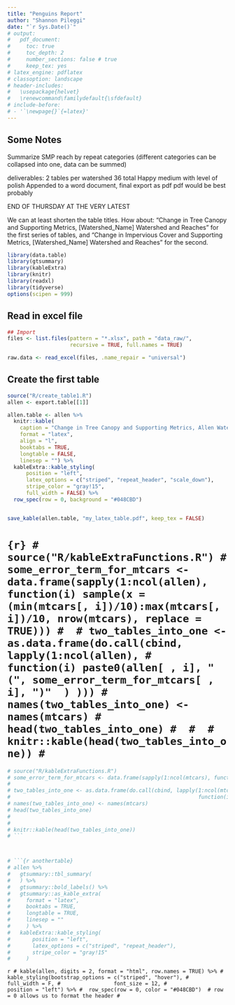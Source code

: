 ---
title: "Penguins Report"
author: "Shannon Pileggi"
date: "`r Sys.Date()`"
# output:
#   pdf_document: 
#     toc: true
#     toc_depth: 2
#     number_sections: false # true
#     keep_tex: yes
# latex_engine: pdflatex
# classoption: landscape
# header-includes:
#   \usepackage{helvet}
#   \renewcommand\familydefault{\sfdefault}
# include-before:
# - '`\newpage{}`{=latex}'
---

<!-- \let\oldsection\section -->
<!-- \renewcommand\section{\clearpage\oldsection} -->

<!-- options(knitr.kable.NA = '')  -->

## Some Notes

Summarize SMP reach by repeat categories (different categories can be collapsed into one,
data can be summed)

deliverables: 2 tables per watershed  36 total
Happy medium with level of polish
Appended to a word document, final export as pdf
pdf would be best probably

END OF THURSDAY AT THE VERY LATEST


We can at least shorten the table titles. How about: "Change in Tree Canopy and Supporting Metrics, [Watershed_Name] Watershed and Reaches" for the first series of tables, and "Change in Impervious Cover and Supporting Metrics, [Watershed_Name] Watershed and Reaches" for the second. 

```{r import_packages}
library(data.table)
library(gtsummary)
library(kableExtra)
library(knitr)
library(readxl)
library(tidyverse)
options(scipen = 999)
```

## Read in excel file 
```{r read_data}
## Import
files <- list.files(pattern = "*.xlsx", path = "data_raw/", 
                    recursive = TRUE, full.names = TRUE)

raw.data <- read_excel(files, .name_repair = "universal")

```

## Create the first table
```{r Table1}
source("R/create_table1.R")
allen <- export.table[[1]]

```


```{r maketables}

allen.table <- allen %>% 
  knitr::kable(
    caption = "Change in Tree Canopy and Supporting Metrics, Allen Watershed and Reaches",
    format = "latex",
    align = "l",
    booktabs = TRUE,
    longtable = FALSE,
    linesep = "") %>%
  kableExtra::kable_styling(
      position = "left",
      latex_options = c("striped", "repeat_header", "scale_down"),
      stripe_color = "gray!15",
      full_width = FALSE) %>%
  row_spec(row = 0, background = "#048CBD")


save_kable(allen.table, "my_latex_table.pdf", keep_tex = FALSE)
```


# ```{r}
# source("R/kableExtraFunctions.R")
# some_error_term_for_mtcars <- data.frame(sapply(1:ncol(allen), function(i) sample(x = (min(mtcars[, i])/10):max(mtcars[, i])/10, nrow(mtcars), replace = TRUE)))
# 
# two_tables_into_one <- as.data.frame(do.call(cbind, lapply(1:ncol(allen),
#                                                            function(i) paste0(allen[ , i], " (", some_error_term_for_mtcars[ , i], ")"  ) )))
# names(two_tables_into_one) <- names(mtcars)
# head(two_tables_into_one)
# 
# 
# knitr::kable(head(two_tables_into_one))
# ```


```{r}
# source("R/kableExtraFunctions.R")
# some_error_term_for_mtcars <- data.frame(sapply(1:ncol(mtcars), function(i) sample(x = (min(mtcars[, i])/10):max(mtcars[, i])/10, nrow(mtcars), replace = TRUE)))
# 
# two_tables_into_one <- as.data.frame(do.call(cbind, lapply(1:ncol(mtcars),
#                                                            function(i) paste0(mtcars[ , i], " (", some_error_term_for_mtcars[ , i], ")"  ) )))
# names(two_tables_into_one) <- names(mtcars)
# head(two_tables_into_one)
# 
# 
# knitr::kable(head(two_tables_into_one))
# ```



# ```{r anothertable}
# allen %>% 
#   gtsummary::tbl_summary(
#   ) %>% 
#   gtsummary::bold_labels() %>% 
#   gtsummary::as_kable_extra(
#     format = "latex",
#     booktabs = TRUE,
#     longtable = TRUE,
#     linesep = ""
#     ) %>%
#   kableExtra::kable_styling(
#       position = "left",
#       latex_options = c("striped", "repeat_header"),
#       stripe_color = "gray!15"
#     )
```



```{r}
# kable(allen, digits = 2, format = "html", row.names = TRUE) %>%
#   kable_styling(bootstrap_options = c("striped", "hover"),
#                 full_width = F,
#                 font_size = 12,
#                 position = "left") %>%
#  row_spec(row = 0, color = "#048CBD")  # row = 0 allows us to format the header
# ```